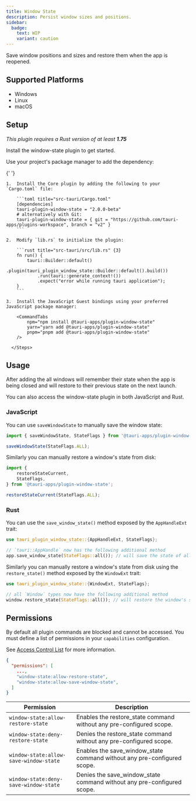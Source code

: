 ```yaml
---
title: Window State
description: Persist window sizes and positions.
sidebar:
  badge:
    text: WIP
    variant: caution
---
```



<PluginLinks plugin="window-state" />

Save window positions and sizes and restore them when the app is reopened.

## Supported Platforms

- Windows
- Linux
- macOS

## Setup

_This plugin requires a Rust version of at least **1.75**_

Install the window-state plugin to get started.

<Tabs>
  <TabItem label="Automatic">

Use your project's package manager to add the dependency:

{' '}

<CommandTabs
	npm="npm run tauri add window-state"
	yarn="yarn run tauri add window-state"
	pnpm="pnpm tauri add window-state"
	cargo="cargo tauri add window-state"
/>

  </TabItem>
  <TabItem label="Manual">
    <Steps>

    1.  Install the Core plugin by adding the following to your `Cargo.toml` file:

        ```toml title="src-tauri/Cargo.toml"
        [dependencies]
        tauri-plugin-window-state = "2.0.0-beta"
        # alternatively with Git:
        tauri-plugin-window-state = { git = "https://github.com/tauri-apps/plugins-workspace", branch = "v2" }
        ```

    2.  Modify `lib.rs` to initialize the plugin:

        ```rust title="src-tauri/src/lib.rs" {3}
        fn run() {
            tauri::Builder::default()
                .plugin(tauri_plugin_window_state::Builder::default().build())
                .run(tauri::generate_context!())
                .expect("error while running tauri application");
        }
        ```

    3.  Install the JavaScript Guest bindings using your preferred JavaScript package manager:

        <CommandTabs
            npm="npm install @tauri-apps/plugin-window-state"
            yarn="yarn add @tauri-apps/plugin-window-state"
            pnpm="pnpm add @tauri-apps/plugin-window-state"
        />

      </Steps>

  </TabItem>
</Tabs>

## Usage

After adding the all windows will remember their state when the app is being closed and will restore to their previous state on the next launch.

You can also access the window-state plugin in both JavaScript and Rust.

### JavaScript

You can use `saveWindowState` to manually save the window state:

```javascript
import { saveWindowState, StateFlags } from '@tauri-apps/plugin-window-state';

saveWindowState(StateFlags.ALL);
```

Similarly you can manually restore a window's state from disk:

```javascript
import {
	restoreStateCurrent,
	StateFlags,
} from '@tauri-apps/plugin-window-state';

restoreStateCurrent(StateFlags.ALL);
```

### Rust

You can use the `save_window_state()` method exposed by the `AppHandleExt` trait:

```rust
use tauri_plugin_window_state::{AppHandleExt, StateFlags};

// `tauri::AppHandle` now has the following additional method
app.save_window_state(StateFlags::all()); // will save the state of all open windows to disk
```

Similarly you can manually restore a window's state from disk using the `restore_state()` method exposed by the `WindowExt` trait:

```rust
use tauri_plugin_window_state::{WindowExt, StateFlags};

// all `Window` types now have the following additional method
window.restore_state(StateFlags::all()); // will restore the window's state from disk
```

## Permissions

By default all plugin commands are blocked and cannot be accessed.
You must define a list of permissions in your `capabilities` configuration.

See [Access Control List](/reference/acl) for more information.

```json title="src-tauri/capabilities/main.json" ins={4-5}
{
  "permissions": [
    ...,
    "window-state:allow-restore-state",
    "window-state:allow-save-window-state",
  ]
}
```

| Permission                                | Description                                                                |
| ----------------------------------------- | -------------------------------------------------------------------------- |
| `window-state:allow-restore-state`        | Enables the restore_state command without any pre-configured scope.        |
| `window-state:deny-restore-state`         | Denies the restore_state command without any pre-configured scope.         |
| `window-state:allow-save-window-state`    | Enables the save_window_state command without any pre-configured scope.    |
| `window-state:deny-save-window-state`     | Denies the save_window_state command without any pre-configured scope.     |
